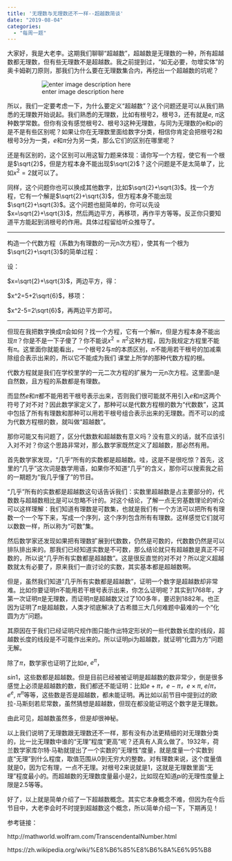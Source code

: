 ```yaml
---
title: '无理数与无理数还不一样--超越数简谈'
date: "2019-08-04"
categories:
  - "每周一题"
---
```


大家好，我是大老李。这期我们聊聊“超越数”，超越数是无理数的一种，所有超越数都无理数，但有些无理数不是超越数。我之前提到过，“如无必要，勿增实体”的奥卡姆剃刀原则，那我们为什么要在无理数集合内，再挖出一个超越数的坑呢？

<figure class="wp-block-image">![enter image description here](https://upload.wikimedia.org/wikipedia/commons/thumb/a/a0/NumberSetinC.svg/500px-NumberSetinC.svg.png)</figure>

所以，我们一定要考虑一下，为什么要定义“超越数”？这个问题还是可以从我们熟悉的无理数开始说起。我们熟悉的无理数，比如有根号2，根号3，还有就是$e$, $\pi$这种数学常数。但你有没有感觉根号2、根号3这种无理数，与同为无理数的e和pi的是不是有些区别呢？如果让你在无理数里面给数字分类，相信你肯定会把根号2和根号3分为一类，$e$和$\pi$分为另一类，那么它们的区别在哪里呢？

还是有区别的，这个区别可以用这智力题来体现：请你写一个方程，使它有一个根是$\sqrt{2}$，但是方程本身不能出现$\sqrt{2}$？这个问题是不是太简单了，比如$x^2=2$就可以了。

同样，这个问题你也可以换成其他数字，比如$\sqrt{2}+\sqrt{3}$。找一个方程，它有一个解是$\sqrt{2}+\sqrt{3}$，但方程本身不能出现$\sqrt{2}+\sqrt{3}$。这个问题也挺简单的，你可以先设$x=\sqrt{2}+\sqrt{3}$，然后两边平方，再移项，再作平方等等。反正你只要知道平方能起到消根号的作用。具体过程留给听众推导了。

<hr class="wp-block-separator" />

构造一个代数方程（系数为有理数的一元n次方程），使其有一个根为$\sqrt{2}+\sqrt{3}$的简单过程：

设：

$x=\sqrt{2}+\sqrt{3}$，两边平方，得：

$x^2=5+2\sqrt{6}$，移项：

$x^2-5=2\sqrt{6}$，再两边平方即可。

<hr class="wp-block-separator" />

但现在我把数字换成$\pi$会如何？找一个方程，它有一个解$\pi$，但是方程本身不能出现$\pi$？你是不是一下子傻了？你不能说$x^2=\pi^2$这种方程，因为我规定方程里不能有$\pi$。这里面你就能看出，一个根号2与$\pi$的本质区别，$\pi$不能用若干根号的加减乘除组合表示出来的，所以它不能成为我们 课堂上所学的那种代数方程的根。

代数方程就是我们在学校里学的一元二次方程的扩展为一元n次方程。这里面n是自然数，且方程的系数都是有理数。

而显然$e$和$\pi$都不能用若干根号表示出来，否则我们很可能就不用引入$e$和$\pi$这两个符号了对不对？因此数学家定义了，那种可以是代数方程根的数为“代数数”，这其中包括了所有有理数和那种可以用若干根号组合表示出来的无理数。而不可以的成为代数方程根的数，就叫做“超越数”。

那你可能又有问题了，区分代数数和超越数有意义吗？没有意义的话，就不应该引入对不对？你这个思路非常对，那么数学家既然定义了超越数，那必然有用。

首先数学家发现，“几乎”所有的实数都是超越数。哇，这是不是很吃惊？首先，这里的“几乎”这次词是数学用语，如果你不知道“几乎”的含义，那你可以搜索我之前的一期题为“我几乎懂了”的节目。

“几乎”所有的实数都是超越数这句话告诉我们：实数里超越数是占主要部分的，代数数与超越数相比是可以忽略不计的。对这个结论，了解一点无穷基数理论的听众可以这样理解：我们知道有理数是可数集，也就是我们有一个方法可以把所有有理数一个一个写下来，写成一个序列，这个序列包含所有有理数。这样感觉它们就可以数数一样，所以称为“可数”集。

然后数学家还发现如果把有理数扩展到代数数，仍然是可数的，代数数仍然是可以排队排出来的。那我们已经知道实数是不可数，那么结论就只有超越数是真正不可数的，所以说“几乎所有实数都是超越数”。这是很反直觉的对不对？所以定义超越数就太有必要了，原来我们一直讨论的实数，其实基本都是超越数啊。

但是，虽然我们知道“几乎所有实数都是超越数”，证明一个数字是超越数却非常难。比如你要证明$\pi$不能用若干根号表示出来，你怎么证明呢？其实到1768年，才第一次证明$\pi$是无理数，而证明$\pi$是超越数又过了100多年，要迟到1882年。也正因为证明了$\pi$是超越数，人类才彻底解决了古希腊三大几何难题中最难的一个“化圆为方”问题。

其原因在于我们已经证明尺规作图只能作出特定形状的一些代数数长度的线段，超越数长度的线段是不可能作出来的。所以证明pi为超越数，就证明“化圆为方”问题无解。

除了$\pi$，数学家也证明了比如$e$, $e^\pi$，

$sin1$，这些数都是超越数。但是目前已经被被证明是超越数的数非常少，倒是很多感觉上必须是超越数的数，我们都还不能证明：比如$e+\pi$，$e-\pi$，$e\times  \pi$, $e/\pi$，$e^e$, $\pi^\pi$等等，这些数是否是超越数，都未能证明。再比如以前节目中提到过的欧拉-马斯刻若尼常数，虽然猜想是超越数，但现在都没能证明这个数字是无理数。

由此可见，超越数虽然多，但是却很神秘。

以上我们说明了无理数跟无理数还不一样，那有没有办法更精细的对无理数分类的，比一比无理数中谁的“无理”程度“更高”呢？还真有人真么做了。1932年，荷兰数学家库尔特·马勒就提出了一个实数的“无理性”度量，就是度量一个实数到底“无理”到什么程度，取值范围从0到无穷大的整数。对有理数来说，这个度量值就是0，因为它有理，一点不无理。对根号2来说就是1，这就是无理数里面“无理”程度最小的。而超越数的无理数度量最小是2，比如现在知道$pi$的无理性度量上限是2.5等等。

好了，以上就是简单介绍了一下超越数概念。其实它本身概念不难，但因为在今后节目中，大老李会时不时提到超越数这个概念，所以简单介绍一下，下期再见！

参考链接：

http://mathworld.wolfram.com/TranscendentalNumber.html

https://zh.wikipedia.org/wiki/%E8%B6%85%E8%B6%8A%E6%95%B8